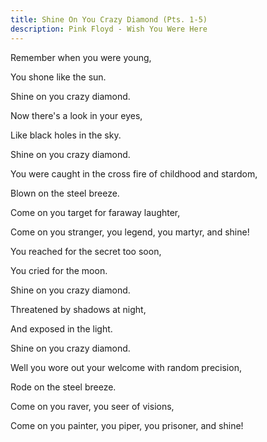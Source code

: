```yaml
---
title: Shine On You Crazy Diamond (Pts. 1-5)
description: Pink Floyd - Wish You Were Here
---
```


Remember when you were young,

You shone like the sun.

Shine on you crazy diamond.

Now there's a look in your eyes,

Like black holes in the sky.

Shine on you crazy diamond.

You were caught in the cross fire of childhood and stardom,

Blown on the steel breeze.

Come on you target for faraway laughter,

Come on you stranger, you legend, you martyr, and shine!

You reached for the secret too soon,

You cried for the moon.

Shine on you crazy diamond.

Threatened by shadows at night,

And exposed in the light.

Shine on you crazy diamond.

Well you wore out your welcome with random precision,

Rode on the steel breeze.

Come on you raver, you seer of visions,

Come on you painter, you piper, you prisoner, and shine!
